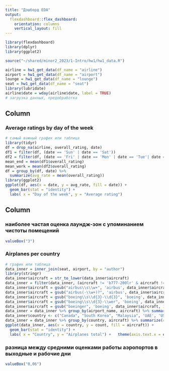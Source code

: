 ```yaml
---
title: "Дэшборд EDA"
output: 
  flexdashboard::flex_dashboard:
    orientation: columns
    vertical_layout: fill
---
```


```r
library(flexdashboard)
library(dplyr)
library(ggplot2)

source("~/shared/minor2_2023/1-Intro/hw1/hw1_data.R")

airline = hw1_get_data(df_name = "airline")
airport = hw1_get_data(df_name = "airport")
lounge = hw1_get_data(df_name = "lounge")
seat = hw1_get_data(df_name = "seat")
library(lubridate)
airline$date = wday(airline$date, label = TRUE)
# загрузка данных, предобработка 

```

Column {data-width=550}
-----------------------------------------------------------------------

### Average ratings by day of the week

```r
# самый важный график или таблица
library(tidyr)
df = drop_na(airline, overall_rating, date)
df1 = filter(df, (date == 'Sun' | date == 'Sat'))
df2 = filter(df, (date == 'Fri' | date == 'Mon' | date == 'Tue'| date == 'Wed'| date == 'Thu'))
mean_end = mean(df1$overall_rating)
mean_work = mean(df2$overall_rating)
df = group_by(df, date) %>%
  summarize(avg_rate = mean(overall_rating))
library(ggplot2)
ggplot(df, aes(x = date, y = avg_rate, fill = date)) +
  geom_bar(stat = "identity") +
  labs( x = "Day of the week", y = "Average rating")
```

Column {data-width=450}
-----------------------------------------------------------------------

### наиболее частая оценка лаундж-зон с упоминанием чистоты помещений

```r
valueBox("3")
```

### Airplanes per country

```r
# график или таблица
data_inner = inner_join(seat, airport, by = "author")
library(stringr)
data_inner$aircraft = str_to_lower(data_inner$aircraft)
data_inner = filter(data_inner, (aircraft != 'b777-200lr' & aircraft != 'b747-400' & aircraft != 'a380' ))
data_inner$aircraft = gsub("airbus\\s\\w+", 'airbus', data_inner$aircraft)
data_inner$aircraft = gsub("airbus(-\\w+)?", 'airbus', data_inner$aircraft)
data_inner$aircraft = gsub("boeing\\s\\d{3}-\\d{3}", 'boeing', data_inner$aircraft)
data_inner$aircraft = gsub("boeing\\s\\d{3}-\\wer", 'boeing', data_inner$aircraft, ignore.case = TRUE)
data_inner$aircraft = gsub("boeinger", 'boeing', data_inner$aircraft, ignore.case = TRUE)
data_inner = data_inner %>% group_by(airport_name, aircraft) %>% summarize(count = n()) %>% arrange(desc(count))
data_inner$country <- c("Canada", "South Korea", "Malaysia", 'UAE', 'USA', 'Bahrain', 'Brunei', 'China', 'UK', 'Burundi', 'Bangladesh', 'UAE', 'Ireland', 'China', 'Saudi Arabia', 'Ukraine', 'Ukraine', 'India', 'UK', 'USA', 'Jamaica', 'USA', 'France', 'Congo', 'Canada', 'Austria')
data_inner = data_inner %>% group_by(country, aircraft) %>% summarize(count = n()) %>% arrange(desc(count))
ggplot(data_inner, aes(x = country, y = count, fill = aircraft)) +
  geom_bar(stat = "identity") +
  labs( x = "Country", y = "Airplanes total") +   theme(axis.text.x = element_text(angle = 45, hjust = 1)) + scale_fill_discrete(name = "Aircraft type")
```

### разница между средними оценками работы аэропортов в выходные и рабочие дни

```r
valueBox("0,06")
```